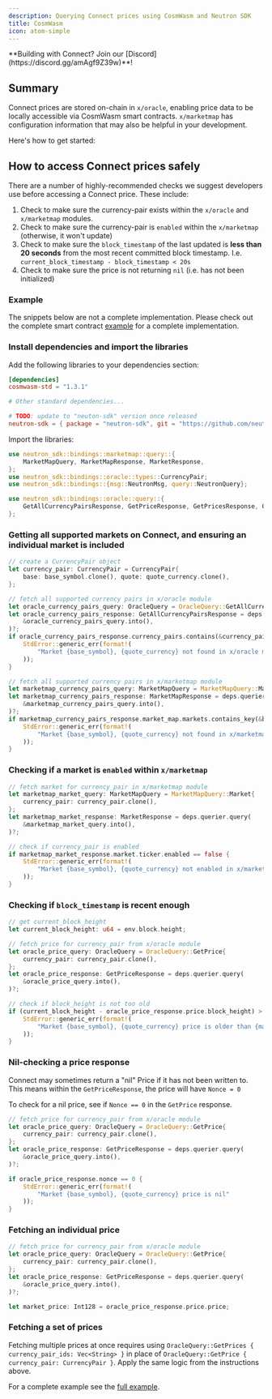 ```yaml
---
description: Querying Connect prices using CosmWasm and Neutron SDK
title: CosmWasm
icon: atom-simple
---
```


<Note>
**Building with Connect? Join our [Discord](https://discord.gg/amAgf9Z39w)**!
</Note>

## Summary

Connect prices are stored on-chain in `x/oracle`, enabling price data to be locally accessible via CosmWasm smart contracts. `x/marketmap` has configuration information that may also be helpful in your development.

Here's how to get started:

## How to access Connect prices safely

There are a number of highly-recommended checks we suggest developers use before accessing a Connect price. These include:

1. Check to make sure the currency-pair exists within the `x/oracle` and `x/marketmap` modules.
1. Check to make sure the currency-pair is `enabled` within the `x/marketmap` (otherwise, it won't update)
1. Check to make sure the `block_timestamp` of the last updated is **less than 20 seconds** from the most recent committed block timestamp. I.e. `current_block_timestamp - block_timestamp < 20s`
1. Check to make sure the price is not returning `nil` (i.e. has not been initialized)

### Example

The snippets below are not a complete implementation. Please check out the complete smart contract [example](https://github.com/kubiklabs/neutron-dev-contracts/tree/slinky_contracts/contracts/neutron_slinky) for a complete implementation.

### Install dependencies and import the libraries

Add the following libraries to your dependencies section:

```toml
[dependencies]
cosmwasm-std = "1.3.1"

# Other standard dependencies...

# TODO: update to "neuton-sdk" version once released
neutron-sdk = { package = "neutron-sdk", git = "https://github.com/neutron-org/neutron-sdk", branch = "feat/sdk-50" }
```

Import the libraries:

```rust
use neutron_sdk::bindings::marketmap::query::{
    MarketMapQuery, MarketMapResponse, MarketResponse,
};
use neutron_sdk::bindings::oracle::types::CurrencyPair;
use neutron_sdk::bindings::{msg::NeutronMsg, query::NeutronQuery};

use neutron_sdk::bindings::oracle::query::{
    GetAllCurrencyPairsResponse, GetPriceResponse, GetPricesResponse, OracleQuery,
};
```

### Getting all supported markets on Connect, and ensuring an individual market is included

```rust
// create a CurrencyPair object
let currency_pair: CurrencyPair = CurrencyPair{
    base: base_symbol.clone(), quote: quote_currency.clone(),
};

// fetch all supported currency pairs in x/oracle module
let oracle_currency_pairs_query: OracleQuery = OracleQuery::GetAllCurrencyPairs{};
let oracle_currency_pairs_response: GetAllCurrencyPairsResponse = deps.querier.query(
    &oracle_currency_pairs_query.into(),
)?;
if oracle_currency_pairs_response.currency_pairs.contains(&currency_pair) == false {
    StdError::generic_err(format!(
        "Market {base_symbol}, {quote_currency} not found in x/oracle module"
    ));
}

// fetch all supported currency pairs in x/marketmap module
let marketmap_currency_pairs_query: MarketMapQuery = MarketMapQuery::MarketMap{};
let marketmap_currency_pairs_response: MarketMapResponse = deps.querier.query(
    &marketmap_currency_pairs_query.into(),
)?;
if marketmap_currency_pairs_response.market_map.markets.contains_key(&base_symbol.clone()) == false {
    StdError::generic_err(format!(
        "Market {base_symbol}, {quote_currency} not found in x/marketmap module"
    ));
}
```

### Checking if a market is `enabled` within `x/marketmap`

```rust
// fetch market for currency_pair in x/marketmap module
let marketmap_market_query: MarketMapQuery = MarketMapQuery::Market{
    currency_pair: currency_pair.clone(),
};
let marketmap_market_response: MarketResponse = deps.querier.query(
    &marketmap_market_query.into(),
)?;

// check if currency_pair is enabled
if marketmap_market_response.market.ticker.enabled == false {
    StdError::generic_err(format!(
        "Market {base_symbol}, {quote_currency} not enabled in x/marketmap module"
    ));
}
```

### Checking if `block_timestamp` is recent enough

```rust
// get current_block_height
let current_block_height: u64 = env.block.height;

// fetch price for currency_pair from x/oracle module
let oracle_price_query: OracleQuery = OracleQuery::GetPrice{
    currency_pair: currency_pair.clone(),
};
let oracle_price_response: GetPriceResponse = deps.querier.query(
    &oracle_price_query.into(),
)?;

// check if block_height is not too old
if (current_block_height - oracle_price_response.price.block_height) > max_blocks_old.u64() {
    StdError::generic_err(format!(
        "Market {base_symbol}, {quote_currency} price is older than {max_blocks_old} blocks"
    ));
}
```

### Nil-checking a price response

Connect may sometimes return a "nil" Price if it has not been written to. This means within the `GetPriceResponse`, the price will have `Nonce = 0`

To check for a nil price, see if `Nonce == 0` in the `GetPrice` response.

```rust
// fetch price for currency_pair from x/oracle module
let oracle_price_query: OracleQuery = OracleQuery::GetPrice{
    currency_pair: currency_pair.clone(),
};
let oracle_price_response: GetPriceResponse = deps.querier.query(
    &oracle_price_query.into(),
)?;

if oracle_price_response.nonce == 0 {
    StdError::generic_err(format!(
        "Market {base_symbol}, {quote_currency} price is nil"
    ));
}
```

### Fetching an individual price

```rust
// fetch price for currency_pair from x/oracle module
let oracle_price_query: OracleQuery = OracleQuery::GetPrice{
    currency_pair: currency_pair.clone(),
};
let oracle_price_response: GetPriceResponse = deps.querier.query(
    &oracle_price_query.into(),
)?;

let market_price: Int128 = oracle_price_response.price.price;
```

### Fetching a set of prices

Fetching multiple prices at once requires using `OracleQuery::GetPrices { currency_pair_ids: Vec<String> }` in place of `OracleQuery::GetPrice { currency_pair: CurrencyPair }`. Apply the same logic from the instructions above.

For a complete example see the [full example](https://github.com/kubiklabs/neutron-dev-contracts/blob/slinky_contracts/contracts/neutron_slinky/src/contract.rs#L140-L242).
